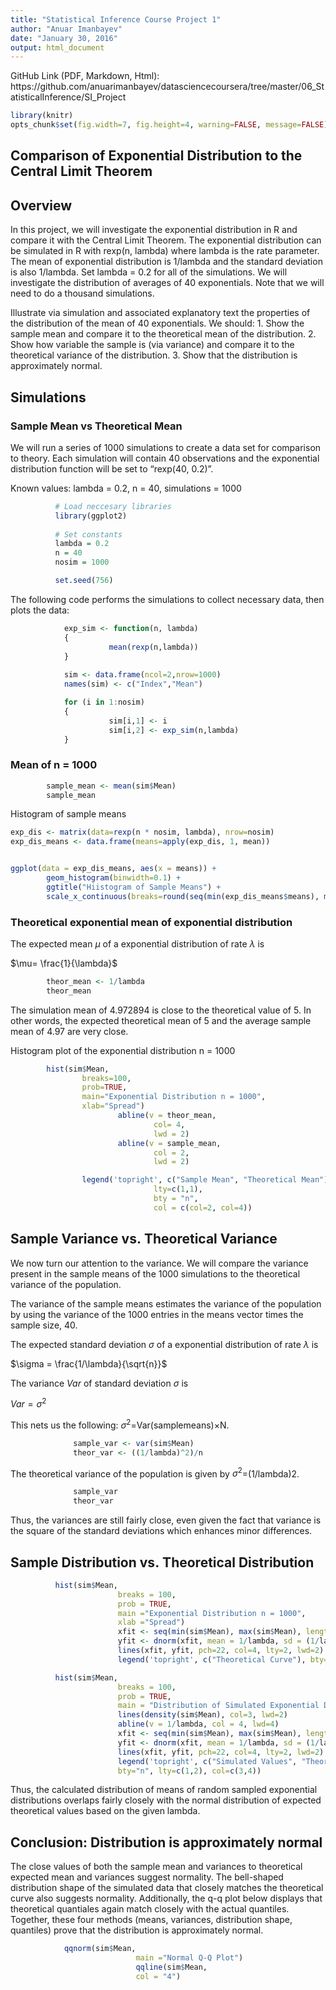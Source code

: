 ```yaml
---
title: "Statistical Inference Course Project 1"
author: "Anuar Imanbayev"
date: "January 30, 2016"
output: html_document
---
```


GitHub Link (PDF, Markdown, Html): https://github.com/anuarimanbayev/datasciencecoursera/tree/master/06_StatisticalInference/SI_Project

```r
library(knitr)
opts_chunk$set(fig.width=7, fig.height=4, warning=FALSE, message=FALSE)
```

## Comparison of Exponential Distribution to the Central Limit Theorem

## Overview
In this project, we will investigate the exponential distribution in R and compare it with the Central Limit Theorem. The exponential distribution can be simulated in R with rexp(n, lambda) where lambda is the rate parameter. The mean of exponential distribution is 1/lambda and the standard deviation is also 1/lambda. Set lambda = 0.2 for all of the simulations. We will investigate the distribution of averages of 40 exponentials. Note that we will need to do a thousand simulations. 

Illustrate via simulation and associated explanatory text the properties of the distribution of the mean of 40 exponentials. We should:
        1. Show the sample mean and compare it to the theoretical mean of the distribution.
        2. Show how variable the sample is (via variance) and compare it to the theoretical variance of the distribution.
        3. Show that the distribution is approximately normal.
       
## Simulations

### Sample Mean vs Theoretical Mean
We will run a series of 1000 simulations to create a data set for comparison to theory. Each simulation will contain 40 observations and the exponential distribution function will be set to “rexp(40, 0.2)”.

Known values: lambda = 0.2, n = 40, simulations = 1000
```r
          
          # Load neccesary libraries
          library(ggplot2)
          
          # Set constants
          lambda = 0.2
          n = 40 
          nosim = 1000

          set.seed(756)
```

The following code performs the simulations to collect necessary data, then plots the data:
```r
            exp_sim <- function(n, lambda)
            {
                      mean(rexp(n,lambda))
            }
            
            sim <- data.frame(ncol=2,nrow=1000)
            names(sim) <- c("Index","Mean")

            for (i in 1:nosim)
            {
                      sim[i,1] <- i
                      sim[i,2] <- exp_sim(n,lambda)
            }
```

### Mean of n = 1000
```r
        sample_mean <- mean(sim$Mean)
        sample_mean
```

Histogram of sample means

```r
exp_dis <- matrix(data=rexp(n * nosim, lambda), nrow=nosim)
exp_dis_means <- data.frame(means=apply(exp_dis, 1, mean))


ggplot(data = exp_dis_means, aes(x = means)) + 
        geom_histogram(binwidth=0.1) +   
        ggtitle("Hiistogram of Sample Means") +
        scale_x_continuous(breaks=round(seq(min(exp_dis_means$means), max(exp_dis_means$means), by=1)))
```

### Theoretical exponential mean of exponential distribution

The expected mean $\mu$ of a exponential distribution of rate $\lambda$ is 

$\mu= \frac{1}{\lambda}$

```r
        theor_mean <- 1/lambda
        theor_mean
```

The simulation mean of 4.972894 is close to the theoretical value of 5. In other words, the expected theoretical mean of 5 and the average sample mean of 4.97 are very close. 

Histogram plot of the exponential distribution n = 1000
```r
                
        hist(sim$Mean, 
                breaks=100, 
                prob=TRUE, 
                main="Exponential Distribution n = 1000", 
                xlab="Spread")
                        abline(v = theor_mean, 
                                col= 4,
                                lwd = 2)
                        abline(v = sample_mean, 
                                col = 2,
                                lwd = 2)

                legend('topright', c("Sample Mean", "Theoretical Mean"), 
                                lty=c(1,1), 
                                bty = "n",
                                col = c(col=2, col=4))

```

## Sample Variance vs. Theoretical Variance
We now turn our attention to the variance. We will compare the variance present in the sample means of the 1000 simulations to the theoretical variance of the population.

The variance of the sample means estimates the variance of the population by using the variance of the 1000 entries in the means vector times the sample size, 40. 

The expected standard deviation $\sigma$ of a exponential distribution of rate $\lambda$ is 

$\sigma = \frac{1/\lambda}{\sqrt{n}}$

The variance $Var$ of standard deviation $\sigma$ is

$Var = \sigma^2$ 

This nets us the following: $\sigma^2$=Var(samplemeans)×N.
```r

              sample_var <- var(sim$Mean)
              theor_var <- ((1/lambda)^2)/n

```

The theoretical variance of the population is given by $\sigma^2$=(1/lambda)2.
```r

              sample_var
              theor_var

```

Thus, the variances are still fairly close, even given the fact that variance is the square of the standard deviations which enhances minor differences.

## Sample Distribution vs. Theoretical Distribution

```r
                        
          hist(sim$Mean, 
                        breaks = 100, 
                        prob = TRUE, 
                        main ="Exponential Distribution n = 1000", 
                        xlab ="Spread")
                        xfit <- seq(min(sim$Mean), max(sim$Mean), length = 100)
                        yfit <- dnorm(xfit, mean = 1/lambda, sd = (1/lambda/sqrt(40)))
                        lines(xfit, yfit, pch=22, col=4, lty=2, lwd=2)
                        legend('topright', c("Theoretical Curve"), bty="n", lty=2,lwd=2, col=4)

```


```r
                        
          hist(sim$Mean, 
                        breaks = 100, 
                        prob = TRUE, 
                        main = "Distribution of Simulated Exponential Distribution", xlab="")
                        lines(density(sim$Mean), col=3, lwd=2)
                        abline(v = 1/lambda, col = 4, lwd=4)
                        xfit <- seq(min(sim$Mean), max(sim$Mean), length = 100)
                        yfit <- dnorm(xfit, mean = 1/lambda, sd = (1/lambda/sqrt(40)))
                        lines(xfit, yfit, pch=22, col=4, lty=2, lwd=2)
                        legend('topright', c("Simulated Values", "Theoretical Values"),
                        bty="n", lty=c(1,2), col=c(3,4))

```

Thus, the calculated distribution of means of random sampled exponential distributions overlaps fairly closely with the normal distribution of expected theoretical values based on the given lambda.


## Conclusion: Distribution is approximately normal

The close values of both the sample mean and variances to theoretical expected mean and variances suggest normality. The bell-shaped distribution shape of the simulated data that closely matches the theoretical curve also suggests normality. Additionally, the q-q plot below displays that theoretical quantiales again match closely with the actual quantiles. Together, these four methods (means, variances, distribution shape, quantiles) prove that the distribution is approximately normal.

```r

            qqnorm(sim$Mean, 
                            main ="Normal Q-Q Plot")
                            qqline(sim$Mean, 
                            col = "4")

```